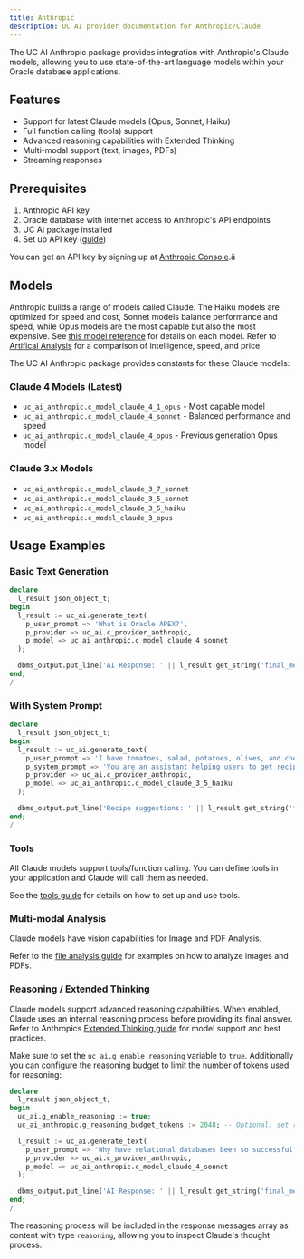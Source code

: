 ```yaml
---
title: Anthropic
description: UC AI provider documentation for Anthropic/Claude
---
```


The UC AI Anthropic package provides integration with Anthropic's Claude models, allowing you to use state-of-the-art language models within your Oracle database applications.

## Features

- Support for latest Claude models (Opus, Sonnet, Haiku)
- Full function calling (tools) support
- Advanced reasoning capabilities with Extended Thinking
- Multi-modal support (text, images, PDFs)
- Streaming responses

## Prerequisites

1. Anthropic API key
2. Oracle database with internet access to Anthropic's API endpoints
3. UC AI package installed
4. Set up API key ([guide](/products/uc-ai/docs/guides/installation/#set-up-api-keys))

You can get an API key by signing up at [Anthropic Console](https://console.anthropic.com/).ä

## Models

Anthropic builds a range of models called Claude. The Haiku models are optimized for speed and cost, Sonnet models balance performance and speed, while Opus models are the most capable but also the most expensive. See [this model reference](https://docs.anthropic.com/en/docs/about-claude/models/overview) for details on each model. Refer to [Artifical Analysis](https://artificialanalysis.ai/providers/anthropic) for a comparison of intelligence, speed, and price.

The UC AI Anthropic package provides constants for these Claude models:

### Claude 4 Models (Latest)

- `uc_ai_anthropic.c_model_claude_4_1_opus` - Most capable model
- `uc_ai_anthropic.c_model_claude_4_sonnet` - Balanced performance and speed
- `uc_ai_anthropic.c_model_claude_4_opus` - Previous generation Opus model

### Claude 3.x Models

- `uc_ai_anthropic.c_model_claude_3_7_sonnet`
- `uc_ai_anthropic.c_model_claude_3_5_sonnet`
- `uc_ai_anthropic.c_model_claude_3_5_haiku`
- `uc_ai_anthropic.c_model_claude_3_opus`

## Usage Examples

### Basic Text Generation

```sql
declare
  l_result json_object_t;
begin
  l_result := uc_ai.generate_text(
    p_user_prompt => 'What is Oracle APEX?',
    p_provider => uc_ai.c_provider_anthropic,
    p_model => uc_ai_anthropic.c_model_claude_4_sonnet
  );

  dbms_output.put_line('AI Response: ' || l_result.get_string('final_message'));
end;
/
```

### With System Prompt

```sql
declare
  l_result json_object_t;
begin
  l_result := uc_ai.generate_text(
    p_user_prompt => 'I have tomatoes, salad, potatoes, olives, and cheese. What can I cook with that?',
    p_system_prompt => 'You are an assistant helping users to get recipes. Please just list 3 possible dish names without instructions.',
    p_provider => uc_ai.c_provider_anthropic,
    p_model => uc_ai_anthropic.c_model_claude_3_5_haiku
  );

  dbms_output.put_line('Recipe suggestions: ' || l_result.get_string('final_message'));
end;
/
```

### Tools

All Claude models support tools/function calling. You can define tools in your application and Claude will call them as needed.

See the [tools guide](/products/uc-ai/docs/guides/tools/) for details on how to set up and use tools.

### Multi-modal Analysis

Claude models have vision capabilities for Image and PDF Analysis.

Refer to the [file analysis guide](/products/uc-ai/docs/guides/file_analysis/) for examples on how to analyze images and PDFs.

### Reasoning / Extended Thinking

Claude models support advanced reasoning capabilities. When enabled, Claude uses an internal reasoning process before providing its final answer. Refer to Anthropics [Extended Thinking guide](https://docs.anthropic.com/en/docs/build-with-claude/extended-thinking) for model support and best practices.

Make sure to set the `uc_ai.g_enable_reasoning` variable to `true`. Additionally you can configure the reasoning budget to limit the number of tokens used for reasoning:

```sql
declare
  l_result json_object_t;
begin
  uc_ai.g_enable_reasoning := true;
  uc_ai_anthropic.g_reasoning_budget_tokens := 2048; -- Optional: set reasoning token budget

  l_result := uc_ai.generate_text(
    p_user_prompt => 'Why have relational databases been so successful?',
    p_provider => uc_ai.c_provider_anthropic,
    p_model => uc_ai_anthropic.c_model_claude_4_sonnet
  );

  dbms_output.put_line('AI Response: ' || l_result.get_string('final_message'));
end;
/
```

The reasoning process will be included in the response messages array as content with type `reasoning`, allowing you to inspect Claude's thought process.
